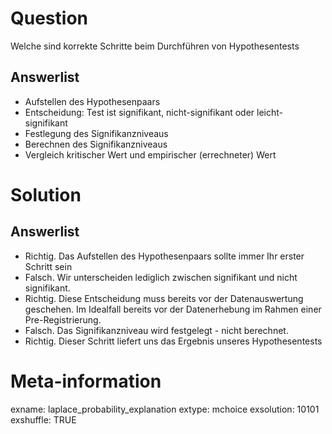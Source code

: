 Question 
======== 

Welche sind korrekte Schritte beim Durchführen von Hypothesentests


Answerlist
----------

* Aufstellen des Hypothesenpaars
* Entscheidung: Test ist signifikant, nicht-signifikant oder leicht-signifikant
* Festlegung des Signifikanzniveaus
* Berechnen des Signifikanzniveaus
* Vergleich kritischer Wert und empirischer (errechneter) Wert



Solution
========

Answerlist
----------

* Richtig. Das Aufstellen des Hypothesenpaars sollte immer Ihr erster Schritt sein
* Falsch. Wir unterscheiden lediglich zwischen signifikant und nicht signifikant.
* Richtig. Diese Entscheidung muss bereits vor der Datenauswertung geschehen. Im Idealfall bereits vor der Datenerhebung im Rahmen einer Pre-Registrierung.
* Falsch. Das Signifikanzniveau wird festgelegt - nicht berechnet.
* Richtig. Dieser Schritt liefert uns das Ergebnis unseres Hypothesentests

Meta-information
================
exname: laplace_probability_explanation
extype: mchoice 
exsolution: 10101
exshuffle: TRUE
